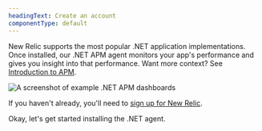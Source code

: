 ```yaml
---
headingText: Create an account
componentType: default
---
```



New Relic supports the most popular .NET application implementations. Once installed, our .NET APM agent monitors your app's performance and gives you insight into that performance. Want more context? See [Introduction to APM](/docs/apm/new-relic-apm/getting-started/introduction-apm).

<img
  title="Example .NET APM dashboards"
  alt="A screenshot of example .NET APM dashboards"
  src={apmOverviewoftheDotnetAgent}
/>

If you haven't already, you'll need to [sign up for New Relic](https://newrelic.com/signup). 

Okay, let's get started installing the .NET agent.
